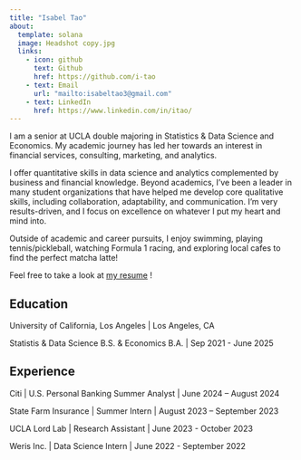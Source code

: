 ```yaml
---
title: "Isabel Tao"
about:
  template: solana
  image: Headshot copy.jpg
  links:
    - icon: github
      text: Github
      href: https://github.com/i-tao
    - text: Email
      url: "mailto:isabeltao3@gmail.com"
    - text: LinkedIn
      href: https://www.linkedin.com/in/itao/
---
```


I am a senior at UCLA double majoring in Statistics & Data Science and Economics. My academic journey has led her towards an interest in financial services, consulting, marketing, and analytics.

I offer quantitative skills in data science and analytics complemented by business and financial knowledge. Beyond academics, I've been a leader in many student organizations that have helped me develop core qualitative skills, including collaboration, adaptability, and communication. I’m very results-driven, and I focus on excellence on whatever I put my heart and mind into.

Outside of academic and career pursuits, I enjoy swimming, playing tennis/pickleball, watching Formula 1 racing, and exploring local cafes to find the perfect matcha latte!

Feel free to take a look at [my resume](/Isabel Tao Resume copy.pdf) !

## Education

University of California, Los Angeles | Los Angeles, CA

Statistis & Data Science B.S. & Economics B.A. | Sep 2021 - June 2025

## Experience

Citi | U.S. Personal Banking Summer Analyst | June 2024 – August 2024

State Farm Insurance | Summer Intern | August 2023 – September 2023

UCLA Lord Lab | Research Assistant | June 2023 - October 2023

Weris Inc. | Data Science Intern | June 2022 - September 2022



